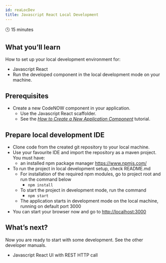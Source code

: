 ```yaml
---
id: reaLocDev
title: Javascript React Local Development
---
```


🕓 15 minutes 

## What you’ll learn

How to set up your local development environment for:
- Javascript React
- Run the developed component in the local development mode on your machine. 

## Prerequisites

- Create a new CodeNOW component in your application.
  - Use the Javascript React scaffolder.
  - See the *[How to Create a New Application Component](../admMan/creNewCom/)* tutorial.

## Prepare local development IDE

- Clone code from the created git repository to your local machine.
- Use your favourite IDE and import the repository as a maven project. You must have:
  - an installed npm package manager https://www.npmjs.com/
- To run the project in local development setup, check README.md
  - For installation of the required npm modules, go to project root and run the command below
    - ```npm install```
  - To start the project in development mode, run the command
    - ```npm start```
  - The application starts in development mode on the local machine, running on default port 3000
- You can start your browser now and go to [http://localhost:3000](http://localhost:3000)

## What’s next?

Now you are ready to start with some development. See the other developer manuals. 
- Javascript React UI with REST HTTP call
